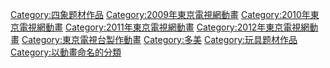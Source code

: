 {{DEFAULTSORT:Beyblade}}
[[Category:四象题材作品|Category:四象题材作品]]
[[Category:2009年東京電視網動畫|Category:2009年東京電視網動畫]]
[[Category:2010年東京電視網動畫|Category:2010年東京電視網動畫]]
[[Category:2011年東京電視網動畫|Category:2011年東京電視網動畫]]
[[Category:2012年東京電視網動畫|Category:2012年東京電視網動畫]]
[[Category:東京電視台製作動畫|Category:東京電視台製作動畫]]
[[Category:多美|Category:多美]]
[[Category:玩具题材作品|Category:玩具题材作品]]
[[Category:以動畫命名的分類|Category:以動畫命名的分類]]